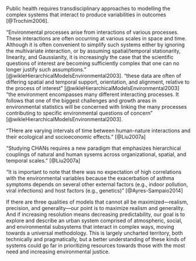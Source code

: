 Public health requires transdisciplinary approaches to modelling the complex systems that interact to produce variabilities in outcomes [@Trochim2006].


"Environmental processes arise from interactions of various processes. These interactions are often occurring at various scales in space and time. Although it is often convenient to simplify such systems either by ignoring the multivariate interaction, or by assuming spatial/temporal stationarity, linearity, and Gaussianity, it is increasingly the case that the scientific questions of interest are becoming sufficiently complex that one can no longer justify such assumptions." [@wikleHierarchicalModelsEnvironmental2003]. "these data are often of differing spatial and temporal support, orientation, and alignment, relative to the process of interest" [@wikleHierarchicalModelsEnvironmental2003] "the environment encompasses many different interacting processes. It follows that one of the biggest challenges and growth areas in environmental statistics will be concerned with linking the many processes contributing to specific environmental questions of concern" [@wikleHierarchicalModelsEnvironmental2003].

"THere are varying intervals of time between human-nature interactions and their ecological and socioeconomic effects." [@Liu2007a]

"Studying CHANs requires a new paradigm that emphasizes hierarchical couplings of natural and human sysems across organizational, spatial, and temporal scales." [@Liu2007a]

"It is important to note that there was no expectation of high correlations with the environmental variables because the exacerbation of asthma symptoms depends on several other external factors (e.g., indoor pollution, viral infections) and host factors (e.g., genetics)" [@Ayres-Sampaio2014]

If there are three qualities of models that cannot all be maximized---realism, precision, and generality---our point is to maximize realism and generality. And if increasing resolution means decreasing predictability, our goal is to explore and describe an urban system comprised of atmospheric, social, and environmental subsystems that interact in complex ways, moving towards a universal methodology. This is largely uncharted territory, both technically and pragmatically, but a better understanding of these kinds of systems could go far in prioritizing resources towards those with the most need and increasing environmental justice.

